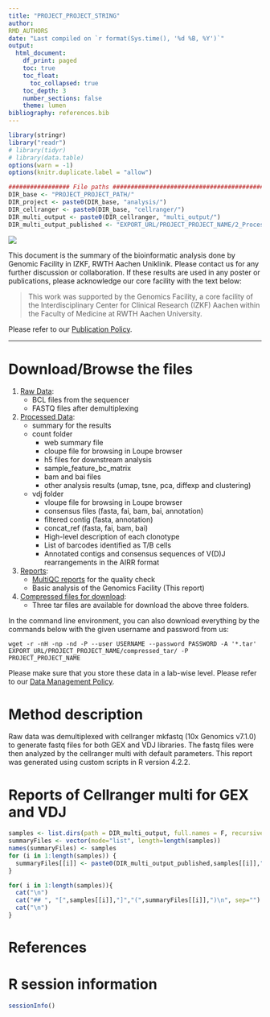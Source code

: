 ```yaml
---
title: "PROJECT_PROJECT_STRING"
author:
RMD_AUTHORS
date: "Last compiled on `r format(Sys.time(), '%d %B, %Y')`"
output:
  html_document:
    df_print: paged
    toc: true
    toc_float:
      toc_collapsed: true
    toc_depth: 3
    number_sections: false
    theme: lumen
bibliography: references.bib
---
```


```r
library(stringr)
library("readr")
# library(tidyr)
# library(data.table)
options(warn = -1)
options(knitr.duplicate.label = "allow")

################# File paths #####################################################
DIR_base <- "PROJECT_PROJECT_PATH/"
DIR_project <- paste0(DIR_base, "analysis/")
DIR_cellranger <- paste0(DIR_base, "cellranger/")
DIR_multi_output <- paste0(DIR_cellranger, "multi_output/")
DIR_multi_output_published <- "EXPORT_URL/PROJECT_PROJECT_NAME/2_Processed_data/multi_output/"
```

![](RMD_INSTITUTE_LOGO)

This document is the summary of the bioinformatic analysis done by Genomic Facility in IZKF, RWTH Aachen Uniklinik. Please contact us for any further discussion or collaboration. If these results are used in any poster or publications, please acknowledge our core facility with the text below:

> This work was supported by the Genomics Facility, a core facility of the Interdisciplinary Center for Clinical Research (IZKF) Aachen within the Faculty of Medicine at RWTH Aachen University.

Please refer to our [Publication Policy](https://genomics.rwth-aachen.de/services/publication-policy/).

***

# Download/Browse the files

1. [Raw Data](EXPORT_URL/PROJECT_PROJECT_NAME/1_Raw_data): 
    * BCL files from the sequencer
    * FASTQ files after demultiplexing
2. [Processed Data](EXPORT_URL/PROJECT_PROJECT_NAME/2_Processed_data): 
    * summary for the results
    * count folder
      + web summary file
      + cloupe file for browsing in Loupe browser
      + h5 files for downstream analysis
      + sample_feature_bc_matrix
      + bam and bai files
      + other analysis results (umap, tsne, pca, diffexp and clustering)
    * vdj folder
      + vloupe file for browsing in Loupe browser
      + consensus files (fasta, fai, bam, bai, annotation)
      + filtered contig (fasta, annotation)
      + concat_ref (fasta, fai, bam, bai)
      + High-level description of each clonotype
      + List of barcodes identified as T/B cells
      + Annotated contigs and consensus sequences of V(D)J rearrangements in the AIRR format
3. [Reports](EXPORT_URL/PROJECT_PROJECT_NAME/3_Reports):
    * [MultiQC reports](EXPORT_URL/PROJECT_PROJECT_NAME/3_Reports/multiqc/multiqc_report.html) for the quality check
    * Basic analysis of the Genomics Facility (This report)
4. [Compressed files for download](EXPORT_URL/PROJECT_PROJECT_NAME/compressed_tar/):
    * Three tar files are available for download the above three folders.
  
In the command line environment, you can also download everything by the commands below with the given username and password from us:

```
wget -r -nH -np -nd -P --user USERNAME --password PASSWORD -A '*.tar' EXPORT_URL/PROJECT_PROJECT_NAME/compressed_tar/ -P PROJECT_PROJECT_NAME
```

Please make sure that you store these data in a lab-wise level. Please refer to our [Data Management Policy](https://genomics.rwth-aachen.de/services/data-management-policy/).

\textcolor{red}{Your data will be deleted according to this policy automatically. Please download everything.}

# Method description

Raw data was demultiplexed with cellranger mkfastq (10x Genomics v7.1.0) to generate fastq files for both GEX and VDJ libraries. The fastq files were then analyzed by the cellranger multi with default parameters. This report was generated using custom scripts in R version 4.2.2. 

# Reports of Cellranger multi for GEX and VDJ

```r
samples <- list.dirs(path = DIR_multi_output, full.names = F, recursive = F)
summaryFiles <- vector(mode="list", length=length(samples))
names(summaryFiles) <- samples
for (i in 1:length(samples)) {
  summaryFiles[[i]] <- paste0(DIR_multi_output_published,samples[[i]],"/outs/web_summary.html")
}
```

```r
for( i in 1:length(samples)){
  cat("\n")
  cat("## ", "[",samples[[i]],"]","(",summaryFiles[[i]],")\n", sep="") # Create links to the
  cat("\n")
}
```


# References

<div id="refs"></div>

# R session information

```r
sessionInfo()
```